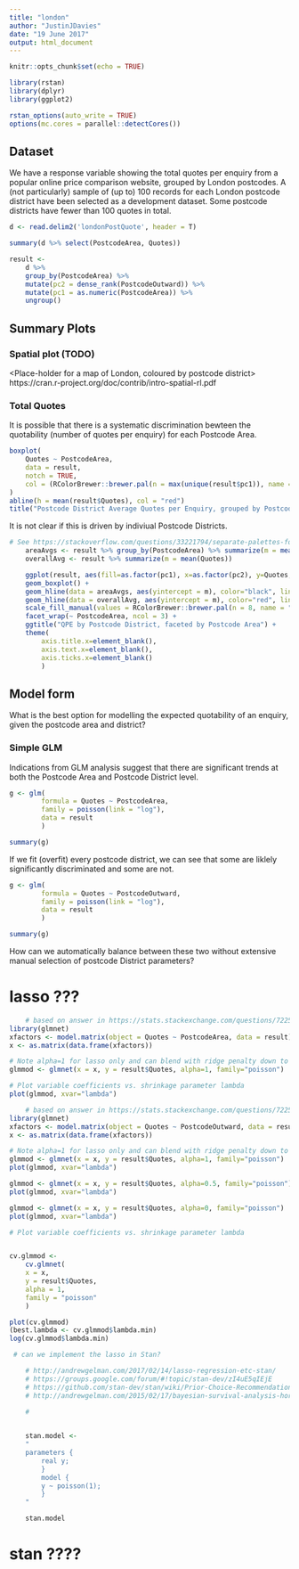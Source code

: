 ```yaml
---
title: "london"
author: "JustinJDavies"
date: "19 June 2017"
output: html_document
---
```


```r
knitr::opts_chunk$set(echo = TRUE)

library(rstan)
library(dplyr)
library(ggplot2)

rstan_options(auto_write = TRUE)
options(mc.cores = parallel::detectCores())

```

## Dataset

We have a response variable showing the total quotes per enquiry from a popular online price comparison website, grouped by London postcodes. A (not particularly) sample of (up to) 100 records for each London postcode district have been selected as a development dataset. Some postcode districts have fewer than 100 quotes in total.

```r
d <- read.delim2('londonPostQuote', header = T)

summary(d %>% select(PostcodeArea, Quotes))

result <-   
    d %>% 
    group_by(PostcodeArea) %>% 
    mutate(pc2 = dense_rank(PostcodeOutward)) %>%
    mutate(pc1 = as.numeric(PostcodeArea)) %>% 
    ungroup() 

```

## Summary Plots

### Spatial plot (TODO)

<Place-holder for a map of London, coloured by postcode district>
https://cran.r-project.org/doc/contrib/intro-spatial-rl.pdf

### Total Quotes

It is possible that there is a systematic discrimination bewteen the quotability (number of quotes per enquiry) for each Postcode Area.

```r
boxplot(
    Quotes ~ PostcodeArea,
    data = result,
    notch = TRUE,
    col = (RColorBrewer::brewer.pal(n = max(unique(result$pc1)), name = "Set3"))
)
abline(h = mean(result$Quotes), col = "red")
title("Postcode District Average Quotes per Enquiry, grouped by Postcode Area")
```

It is not clear if this is driven by indiviual Postcode Districts.

```r

# See https://stackoverflow.com/questions/33221794/separate-palettes-for-facets-in-ggplot-facet-grid for charting tips & tricks
    areaAvgs <- result %>% group_by(PostcodeArea) %>% summarize(m = mean(Quotes))
    overallAvg <- result %>% summarize(m = mean(Quotes))

    ggplot(result, aes(fill=as.factor(pc1), x=as.factor(pc2), y=Quotes, group=pc2)) + 
    geom_boxplot() +
    geom_hline(data = areaAvgs, aes(yintercept = m), color="black", linetype="solid") +
    geom_hline(data = overallAvg, aes(yintercept = m), color="red", linetype="dashed") +
    scale_fill_manual(values = RColorBrewer::brewer.pal(n = 8, name = "Set3"), guide="none") +
    facet_wrap(~ PostcodeArea, ncol = 3) +
    ggtitle("QPE by Postcode District, faceted by Postcode Area") +
    theme(
        axis.title.x=element_blank(),
        axis.text.x=element_blank(),
        axis.ticks.x=element_blank()
        )

```

## Model form

What is the best option for modelling the expected quotability of an enquiry, given the postcode area and district?

### Simple GLM

Indications from GLM analysis suggest that there are significant trends at both the Postcode Area and Postcode District level.

```r
g <- glm(
        formula = Quotes ~ PostcodeArea, 
        family = poisson(link = "log"),
        data = result
        )

summary(g)

```

If we fit (overfit) every postcode district, we can see that some are liklely significantly discriminated and some are not.

```r
g <- glm(
        formula = Quotes ~ PostcodeOutward, 
        family = poisson(link = "log"),
        data = result
        )

summary(g)

```

How can we automatically balance between these two without extensive manual selection of postcode District parameters?

# lasso ???
```r
    # based on answer in https://stats.stackexchange.com/questions/72251/an-example-lasso-regression-using-glmnet-for-binary-outcome
library(glmnet)
xfactors <- model.matrix(object = Quotes ~ PostcodeArea, data = result)
x <- as.matrix(data.frame(xfactors))

# Note alpha=1 for lasso only and can blend with ridge penalty down to alpha=0 .. ridge only
glmmod <- glmnet(x = x, y = result$Quotes, alpha=1, family="poisson")

# Plot variable coefficients vs. shrinkage parameter lambda
plot(glmmod, xvar="lambda")


```

```r
    # based on answer in https://stats.stackexchange.com/questions/72251/an-example-lasso-regression-using-glmnet-for-binary-outcome
library(glmnet)
xfactors <- model.matrix(object = Quotes ~ PostcodeOutward, data = result)
x <- as.matrix(data.frame(xfactors))

# Note alpha=1 for lasso only and can blend with ridge penalty down to alpha=0 .. ridge only
glmmod <- glmnet(x = x, y = result$Quotes, alpha=1, family="poisson")
plot(glmmod, xvar="lambda")

glmmod <- glmnet(x = x, y = result$Quotes, alpha=0.5, family="poisson")
plot(glmmod, xvar="lambda")

glmmod <- glmnet(x = x, y = result$Quotes, alpha=0, family="poisson")
plot(glmmod, xvar="lambda")

```


```r
# Plot variable coefficients vs. shrinkage parameter lambda


cv.glmmod <-
    cv.glmnet(
    x = x,
    y = result$Quotes,
    alpha = 1,
    family = "poisson"
    )

plot(cv.glmmod)
(best.lambda <- cv.glmmod$lambda.min)
log(cv.glmmod$lambda.min)

```


```r
 # can we implement the lasso in Stan?

    # http://andrewgelman.com/2017/02/14/lasso-regression-etc-stan/
    # https://groups.google.com/forum/#!topic/stan-dev/zI4uE5qIEjE
    # https://github.com/stan-dev/stan/wiki/Prior-Choice-Recommendations
    # http://andrewgelman.com/2015/02/17/bayesian-survival-analysis-horseshoe-priors/

    #
    

    stan.model <- 
    "
    parameters {
        real y;
        }
        model {
        y ~ poisson(1);
        }
    "

    stan.model
```

# stan ????

